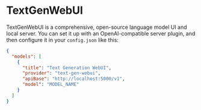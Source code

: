 
# TextGenWebUI

TextGenWebUI is a comprehensive, open-source language model UI and local server. You can set it up with an OpenAI-compatible server plugin, and then configure it in your `config.json` like this:

```json title="config.json (Deprecated)"
{
  "models": [
    {
      "title": "Text Generation WebUI",
      "provider": "text-gen-webui",
      "apiBase": "http://localhost:5000/v1",
      "model": "MODEL_NAME"
    }
  ]
}
```
